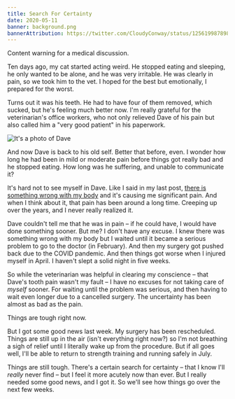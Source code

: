 ```yaml
---
title: Search For Certainty
date: 2020-05-11
banner: background.png
bannerAttribution: https://twitter.com/CloudyConway/status/1256199878981664771
---
```


Content warning for a medical discussion.

Ten days ago, my cat started acting weird. He stopped eating and sleeping, he only wanted to be alone, and he was very irritable. He was clearly in pain, so we took him to the vet. I hoped for the best but emotionally, I prepared for the worst.

Turns out it was his teeth. He had to have four of them removed, which sucked, but he's feeling much better now. I'm really grateful for the veterinarian's office workers, who not only relieved Dave of his pain but also called him a "very good patient" in his paperwork.

![It's a photo of Dave](./dave.jpg)

And now Dave is back to his old self. Better that before, even. I wonder how long he had been in mild or moderate pain before things got really bad and he stopped eating. How long was he suffering, and unable to communicate it?

It's hard not to see myself in Dave. Like I said in my last post, [there is something wrong with my body](/blog/pausing/) and it's causing me significant pain. And when I think about it, that pain has been around a long time. Creeping up over the years, and I never really realized it.

Dave couldn't tell me that he was in pain – if he could have, I would have done something sooner. But me? I don't have any excuse. I knew there was something wrong with my body but I waited until it became a serious problem to go to the doctor (in February). And then my surgery got pushed back due to the COVID pandemic. And then things got worse when I injured myself in April. I haven't slept a solid night in five weeks.

So while the veterinarian was helpful in clearing my conscience – that Dave's tooth pain wasn't my fault – I have no excuses for not taking care of _myself_ sooner. For waiting until the problem was serious, and then having to wait even longer due to a cancelled surgery. The uncertainty has been almost as bad as the pain.

Things are tough right now.

But I got some good news last week. My surgery has been rescheduled. Things are still up in the air (isn't everything right now?) so I'm not breathing a sigh of relief until I literally wake up from the procedure. But if all goes well, I'll be able to return to strength training and running safely in July.

Things are still tough. There's a certain search for certainty – that I know I'll _really_ never find – but I feel it more acutely now than ever. But I really needed some good news, and I got it. So we'll see how things go over the next few weeks.
